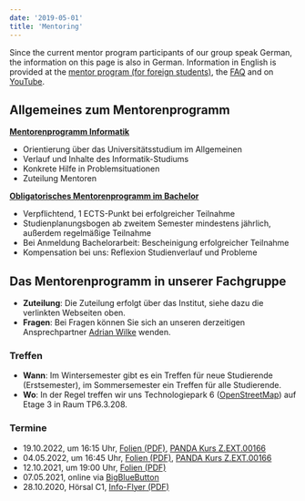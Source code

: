 ```yaml
---
date: '2019-05-01'
title: 'Mentoring'
---
```


Since the current mentor program participants of our group speak German, the information on this page is also in German.
Information in English is provided at the <a target="_blank" href="https://cs.uni-paderborn.de/en/studies/advice-and-support/mentor-program-for-foreign-students/">mentor program (for foreign students)</a>, the <a target="_blank" href="https://cs.uni-paderborn.de/en/studies/advice-and-support/faq">FAQ</a> and on <a target="_blank" href="https://www.youtube.com/playlist?list=PLgDIYPioG-BDCv2IXE7A8xhQAzVkDU0az">YouTube</a>.


## Allgemeines zum Mentorenprogramm

<strong><a target="_blank" href="https://cs.uni-paderborn.de/studium/beratung-und-unterstuetzung/mentorenprogramm/">
Mentorenprogramm Informatik</a></strong>

- Orientierung über das Universitätsstudium im Allgemeinen
- Verlauf und Inhalte des Informatik-Studiums
- Konkrete Hilfe in Problemsituationen
- Zuteilung Mentoren

<strong><a target="_blank" href="https://cs.uni-paderborn.de/studium/beratung-und-unterstuetzung/mentorenprogramm/obligatorisches-mentorenprogramm/">
Obligatorisches Mentorenprogramm im Bachelor</a></strong>

- Verpflichtend, 1 ECTS-Punkt bei erfolgreicher Teilnahme  
- Studienplanungsbogen ab zweitem Semester mindestens jährlich, außerdem regelmäßige Teilnahme
- Bei Anmeldung Bachelorarbeit: Bescheinigung erfolgreicher Teilnahme
- Kompensation bei uns: Reflexion Studienverlauf und Probleme


## Das Mentorenprogramm in unserer Fachgruppe

- **Zuteilung**: Die Zuteilung erfolgt über das Institut, siehe dazu die verlinkten Webseiten oben.
- **Fragen**: Bei Fragen können Sie sich an unseren derzeitigen Ansprechpartner [Adrian Wilke](/AdrianWilke) wenden.


### Treffen

- **Wann**: Im Wintersemester gibt es ein Treffen für neue Studierende (Erstsemester), im Sommersemester ein Treffen für alle Studierende.
- **Wo**: In der Regel treffen wir uns Technologiepark 6 (<a target="_blank" href="https://www.openstreetmap.org/?mlat=51.70081&mlon=8.76048#map=15/51.70081/8.76048">OpenStreetMap</a>) auf Etage 3 in Raum TP6.3.208.


### Termine
- 19.10.2022, um 16:15 Uhr, <a target="_blank" href="https://hobbitdata.informatik.uni-leipzig.de/dice-website/students/mentoring/Mentorenprogramm-2022-Winter.pdf">Folien (PDF)</a>, <a target="_blank" href="https://panda.uni-paderborn.de/course/view.php?id=36046">PANDA Kurs Z.EXT.00166</a>
- 04.05.2022, um 16:45 Uhr, <a target="_blank" href="https://hobbitdata.informatik.uni-leipzig.de/dice-website/students/mentoring/Mentorenprogramm-2022.pdf">Folien (PDF)</a>, <a target="_blank" href="https://panda.uni-paderborn.de/course/view.php?id=36046">PANDA Kurs Z.EXT.00166</a>
- 12.10.2021, um 19:00 Uhr, <a target="_blank" href="https://hobbitdata.informatik.uni-leipzig.de/dice-website/students/mentoring/Mentorenprogramm-2021.pdf">Folien (PDF)</a>
- 07.05.2021, online via <a target="_blank" href="https://open-bbb.uni-paderborn.de/b/adr-zak-d1v-rbr">BigBlueButton</a>
- 28.10.2020, Hörsal C1, <a target="_blank" href="https://hobbitdata.informatik.uni-leipzig.de/dice-website/students/mentoring/Info-Flyer-fuer-Studierende.pdf">Info-Flyer (PDF)</a>


